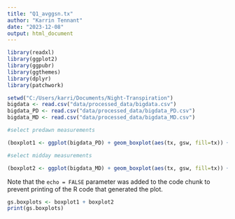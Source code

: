```yaml
---
title: "Q1_avggsn.tx"
author: "Karrin Tennant"
date: "2023-12-08"
output: html_document
---
```


```r
library(readxl)
library(ggplot2)
library(ggpubr)
library(ggthemes)
library(dplyr)
library(patchwork)
```

```r
setwd("C:/Users/karri/Documents/Night-Transpiration")
bigdata <- read.csv("data/processed_data/bigdata.csv")
bigdata_PD <- read.csv("data/processed_data/bigdata_PD.csv")
bigdata_MD <- read.csv("data/processed_data/bigdata_MD.csv")
```


```r
#select predawn measurements

(boxplot1 <- ggplot(bigdata_PD) + geom_boxplot(aes(tx, gsw, fill=tx)) + scale_fill_viridis_d() + scale_x_discrete(name="Planting Group", labels=c("B","C", "C-B", "C-C", "C-X-C")) + theme_base() + scale_y_continuous(limits=c(0.03,0.165)) + labs(title="Nighttime stomatal conductance") + theme(legend.position = "none"))

```

```r
#select midday measurements

(boxplot2 <- ggplot(bigdata_MD) + geom_boxplot(aes(tx, gsw, fill=tx)) + scale_fill_viridis_d() + scale_x_discrete(name="Planting Group", labels=c("B","C", "C-B", "C-C", "C-X-C")) + theme_base() + scale_y_continuous(limits=c(0.03,0.165)) + labs(title="Daytime stomatal conductance") + theme(legend.position = "none"))

```

Note that the `echo = FALSE` parameter was added to the code chunk to prevent printing of the R code that generated the plot.

```r
gs.boxplots <- boxplot1 + boxplot2
print(gs.boxplots)
```

